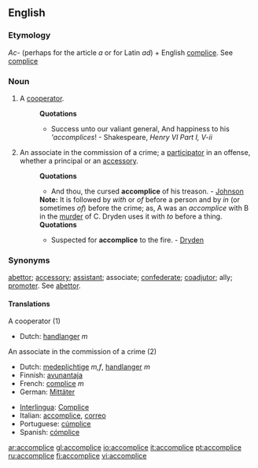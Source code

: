 ==English==

===Etymology===
''Ac-'' (perhaps for the article ''a'' or for Latin ''ad'') + English [[complice]]. See [[complice]]

===Noun===
{{en-noun}}

# {{rare}} A [[cooperator]].
#:'''Quotations'''
#:*Success unto our valiant general, And happiness to his '''accomplices''! - Shakespeare, ''Henry VI Part I, V-ii''
# {{law}} An associate in the commission of a crime; a [[participator]] in an offense, whether a principal or an [[accessory]].
#:'''Quotations'''
#:*And thou, the cursed '''accomplice''' of his treason. - [[Johnson]]
#:'''Note:''' It is followed by ''with'' or ''of'' before a person and by ''in'' (or sometimes ''of'') before the crime; as, A was an ''accomplice'' with B in the [[murder]] of C. Dryden uses it with ''to'' before a thing.
#:'''Quotations'''
#:*Suspected for '''accomplice''' to the fire. - [[Dryden]]

===Synonyms===
[[abettor]]; [[accessory]]; [[assistant]]; associate; [[confederate]]; [[coadjutor]]; ally; [[promoter]]. See [[abettor]].

====Translations====
;A cooperator (1)
{{top}}
*Dutch: [[handlanger]] ''m''
{{mid}}
{{bottom}}

;An associate in the commission of a crime (2)
{{top}}
*Dutch: [[medeplichtige]] ''m,f'', [[handlanger]] ''m''
*Finnish: [[avunantaja]]
*French: [[complice]] ''m''
*German: [[Mittäter]]
{{mid}}
*[[Interlingua]]: [[Complice]]
*Italian: [[accomplice]], [[correo]] {{m}}
*Portuguese: [[cúmplice]]
*Spanish: [[cómplice]]
{{bottom}}

[[ar:accomplice]]
[[gl:accomplice]]
[[io:accomplice]]
[[it:accomplice]]
[[pt:accomplice]]
[[ru:accomplice]]
[[fi:accomplice]]
[[vi:accomplice]]